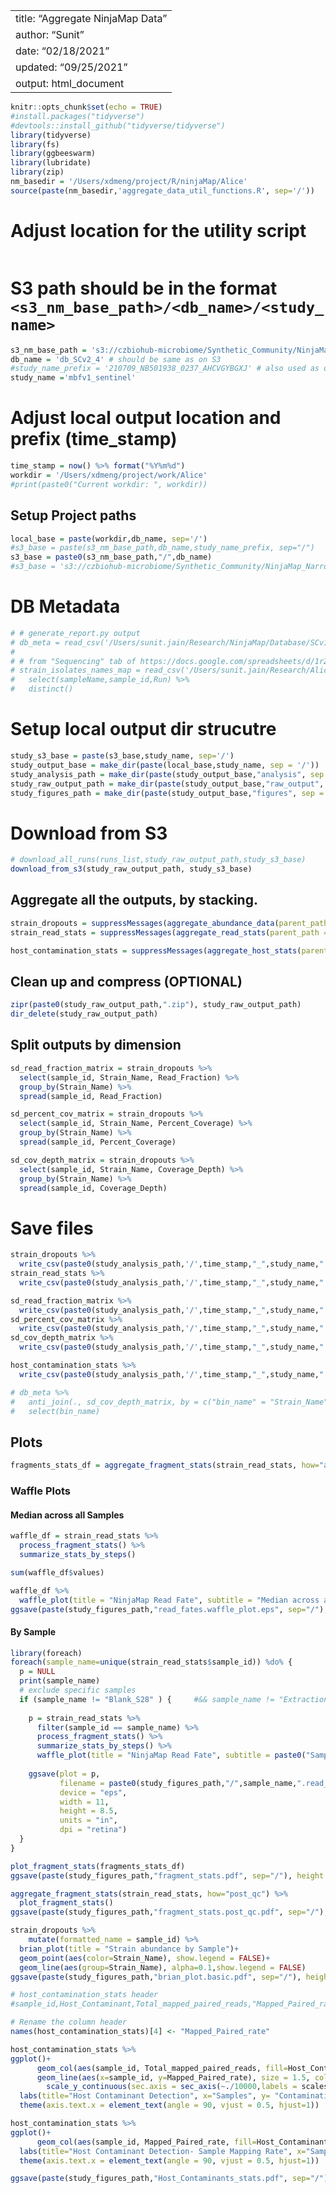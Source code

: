 
---
title: "Aggregate NinjaMap Data"
author: "Sunit"
date: "02/18/2021"
updated: "09/25/2021"
output: html_document
---


```r
knitr::opts_chunk$set(echo = TRUE)
#install.packages("tidyverse")
#devtools::install_github("tidyverse/tidyverse")
library(tidyverse)
library(fs)
library(ggbeeswarm)
library(lubridate)
library(zip)
nm_basedir = '/Users/xdmeng/project/R/ninjaMap/Alice'
source(paste(nm_basedir,'aggregate_data_util_functions.R', sep='/'))
```

# Adjust location for the utility script
```r
```

# S3 path should be in the format `<s3_nm_base_path>/<db_name>/<study_name>`
```r
s3_nm_base_path = 's3://czbiohub-microbiome/Synthetic_Community/NinjaMap_Narrow/Index'
db_name = 'db_SCv2_4' # should be same as on S3
#study_name_prefix = '210709_NB501938_0237_AHCVGYBGXJ' # also used as output prefix
study_name ='mbfv1_sentinel'
```

# Adjust local output location and prefix (time_stamp)
```r
time_stamp = now() %>% format("%Y%m%d")
workdir = '/Users/xdmeng/project/work/Alice'
#print(paste0("Current workdir: ", workdir))
```

## Setup Project paths
```r
local_base = paste(workdir,db_name, sep='/')
#s3_base = paste(s3_nm_base_path,db_name,study_name_prefix, sep="/")
s3_base = paste0(s3_nm_base_path,"/",db_name)
#s3_base = 's3://czbiohub-microbiome/Synthetic_Community/NinjaMap_Narrow/Index/db_Min1_1/210616_A00111_0743_BHCMWNDSX2'
```

# DB Metadata
```r
# # generate_report.py output
# db_meta = read_csv('/Users/sunit.jain/Research/NinjaMap/Database/SCv1_2/SCv1_2.report.csv')
#
# # from "Sequencing" tab of https://docs.google.com/spreadsheets/d/1rZUfisKKmPfLkZP1eEsNFyCKUyMm6nHQQAhNxnJJYXE/edit#gid=280797532
# strain_isolates_names_map = read_csv('/Users/sunit.jain/Research/Alice/in_vitro/SEEDFILES/StrainIsolates/shared/20200506_all_strainIso_sequencing_efforts.csv') %>%
#   select(sampleName,sample_id,Run) %>%
#   distinct()
```

# Setup local output dir strucutre
```r
study_s3_base = paste(s3_base,study_name, sep='/')
study_output_base = make_dir(paste(local_base,study_name, sep = '/'))
study_analysis_path = make_dir(paste(study_output_base,"analysis", sep = '/'))
study_raw_output_path = make_dir(paste(study_output_base,"raw_output", sep = '/'))
study_figures_path = make_dir(paste(study_output_base,"figures", sep = '/'))
```

# Download from S3
```r
# download_all_runs(runs_list,study_raw_output_path,study_s3_base)
download_from_s3(study_raw_output_path, study_s3_base)
```

## Aggregate all the outputs, by stacking.
```r
strain_dropouts = suppressMessages(aggregate_abundance_data(parent_path = study_raw_output_path))
strain_read_stats = suppressMessages(aggregate_read_stats(parent_path = study_raw_output_path))

host_contamination_stats = suppressMessages(aggregate_host_stats(parent_path = study_raw_output_path))
```

## Clean up and compress (OPTIONAL)
```r
zipr(paste0(study_raw_output_path,".zip"), study_raw_output_path)
dir_delete(study_raw_output_path)
```


## Split outputs by dimension
```r
sd_read_fraction_matrix = strain_dropouts %>%
  select(sample_id, Strain_Name, Read_Fraction) %>%
  group_by(Strain_Name) %>%
  spread(sample_id, Read_Fraction)

sd_percent_cov_matrix = strain_dropouts %>%
  select(sample_id, Strain_Name, Percent_Coverage) %>%
  group_by(Strain_Name) %>%
  spread(sample_id, Percent_Coverage)

sd_cov_depth_matrix = strain_dropouts %>%
  select(sample_id, Strain_Name, Coverage_Depth) %>%
  group_by(Strain_Name) %>%
  spread(sample_id, Coverage_Depth)
```

# Save files
```r
strain_dropouts %>%
  write_csv(paste0(study_analysis_path,'/',time_stamp,"_",study_name,".long.csv"),append = FALSE,col_names = TRUE)
strain_read_stats %>%
  write_csv(paste0(study_analysis_path,'/',time_stamp,"_",study_name,".read_stats.csv"),append = FALSE,col_names = TRUE)

sd_read_fraction_matrix %>%
  write_csv(paste0(study_analysis_path,'/',time_stamp,"_",study_name,".readFraction.csv"),append = FALSE,col_names = TRUE)
sd_percent_cov_matrix %>%
  write_csv(paste0(study_analysis_path,'/',time_stamp,"_",study_name,".percCoverage.csv"),append = FALSE,col_names = TRUE)
sd_cov_depth_matrix %>%
  write_csv(paste0(study_analysis_path,'/',time_stamp,"_",study_name,".covDepth.csv"),append = FALSE,col_names = TRUE)

host_contamination_stats %>%
  write_csv(paste0(study_analysis_path,'/',time_stamp,"_",study_name,".host_contaminants.csv"),append = FALSE,col_names = TRUE)
```


```r
# db_meta %>%
#   anti_join(., sd_cov_depth_matrix, by = c("bin_name" = "Strain_Name")) %>%
#   select(bin_name)
```

## Plots
```r
fragments_stats_df = aggregate_fragment_stats(strain_read_stats, how="all")
```

### Waffle Plots

#### Median across all Samples

```r
waffle_df = strain_read_stats %>%
  process_fragment_stats() %>%
  summarize_stats_by_steps()

sum(waffle_df$values)
```

```r
waffle_df %>%
  waffle_plot(title = "NinjaMap Read Fate", subtitle = "Median across all samples")
ggsave(paste(study_figures_path,"read_fates.waffle_plot.eps", sep="/"),device = "eps",width = 11,height = 8.5,units = "in", dpi = "retina")
```

#### By Sample
```r
library(foreach)
foreach(sample_name=unique(strain_read_stats$sample_id)) %do% {
  p = NULL
  print(sample_name)
  # exclude specific samples
  if (sample_name != "Blank_S28" ) {     #&& sample_name != "Extraction_control") {
   
    p = strain_read_stats %>%
      filter(sample_id == sample_name) %>%
      process_fragment_stats() %>%
      summarize_stats_by_steps() %>%
      waffle_plot(title = "NinjaMap Read Fate", subtitle = paste0("Sample: ",sample_name))
  
    ggsave(plot = p,
           filename = paste0(study_figures_path,"/",sample_name,".read_fates.waffle_plot.eps"),
           device = "eps",
           width = 11,
           height = 8.5,
           units = "in",
           dpi = "retina")
  }
}
```


```r
plot_fragment_stats(fragments_stats_df)
ggsave(paste(study_figures_path,"fragment_stats.pdf", sep="/"), height = 12, width = 16, units = "in",dpi = "retina")
```

```r
aggregate_fragment_stats(strain_read_stats, how="post_qc") %>%
  plot_fragment_stats()
ggsave(paste(study_figures_path,"fragment_stats.post_qc.pdf", sep="/"), height = 12, width = 16, units = "in",dpi = "retina")
```

```r
strain_dropouts %>%
    mutate(formatted_name = sample_id) %>%
  brian_plot(title = "Strain abundance by Sample")+
  geom_point(aes(color=Strain_Name), show.legend = FALSE)+
  geom_line(aes(group=Strain_Name), alpha=0.1,show.legend = FALSE)
ggsave(paste(study_figures_path,"brian_plot.basic.pdf", sep="/"), height = 12, width = 16, units = "in",dpi = "retina")
```
```r

# host_contamination_stats header
#sample_id,Host_Contaminant,Total_mapped_paired_reads,"Mapped_Paired_rate(%)  select(starts_with('Mapped_Paired_rate'))

# Rename the column header
names(host_contamination_stats)[4] <- "Mapped_Paired_rate"

host_contamination_stats %>%
ggplot()+
      geom_col(aes(sample_id, Total_mapped_paired_reads, fill=Host_Contaminant), position="dodge") +
      geom_line(aes(x=sample_id, y=Mapped_Paired_rate), size = 1.5, color="blue", group = 1) +
        scale_y_continuous(sec.axis = sec_axis(~./10000,labels = scales::percent, name ="Percentage"))+
  labs(title="Host Contaminant Detection", x="Samples", y= "Contamination Redas")+
  theme(axis.text.x = element_text(angle = 90, vjust = 0.5, hjust=1)) 

host_contamination_stats %>%
ggplot()+
      geom_col(aes(sample_id, Mapped_Paired_rate, fill=Host_Contaminant), position="dodge") +
  labs(title="Host Contaminant Detection- Sample Mapping Rate", x="Samples", y= "Contamination Percentage")+
  theme(axis.text.x = element_text(angle = 90, vjust = 0.5, hjust=1)) 

ggsave(paste(study_figures_path,"Host_Contaminants_stats.pdf", sep="/"), height = 8, width = 12, units = "in",dpi = "retina")   

```